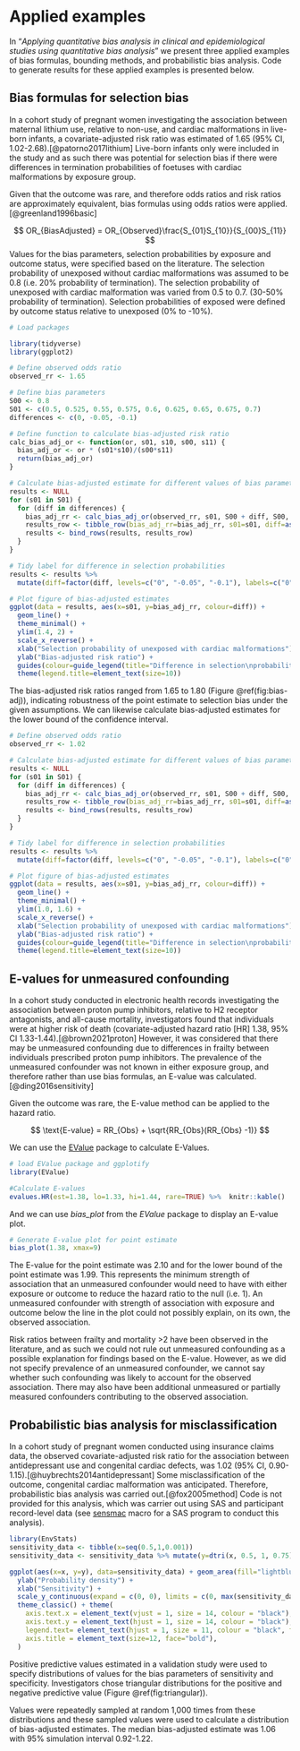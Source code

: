 # Applied examples {#applied-examples}

In "*Applying quantitative bias analysis in clinical and epidemiological studies using quantitative bias analysis*" we present three applied examples of bias formulas, bounding methods, and probabilistic bias analysis. Code to generate results for these applied examples is presented below.

## Bias formulas for selection bias

In a cohort study of pregnant women investigating the association between maternal lithium use, relative to non-use, and cardiac malformations in live-born infants, a covariate-adjusted risk ratio was estimated of 1.65 (95% CI, 1.02-2.68).[@patorno2017lithium] Live-born infants only were included in the study and as such there was potential for selection bias if there were differences in termination probabilities of foetuses with cardiac malformations by exposure group. 

Given that the outcome was rare, and therefore odds ratios and risk ratios are approximately equivalent, bias formulas using odds ratios were applied.[@greenland1996basic] 

$$
OR_{BiasAdjusted} = OR_{Observed}\frac{S_{01}S_{10}}{S_{00}S_{11}}
$$
Values for the bias parameters, selection probabilities by exposure and outcome status, were specified based on the literature. The selection probability of unexposed without cardiac malformations was assumed to be 0.8 (i.e. 20% probability of termination). The selection probability of unexposed with cardiac malformation was varied from 0.5 to 0.7. (30-50% probability of termination). Selection probabilities of exposed were defined by outcome status relative to unexposed (0% to -10%).

```r
# Load packages

```

```r
library(tidyverse)
library(ggplot2)

# Define observed odds ratio
observed_rr <- 1.65

# Define bias parameters
S00 <- 0.8
S01 <- c(0.5, 0.525, 0.55, 0.575, 0.6, 0.625, 0.65, 0.675, 0.7)
differences <- c(0, -0.05, -0.1) 

# Define function to calculate bias-adjusted risk ratio
calc_bias_adj_or <- function(or, s01, s10, s00, s11) {
  bias_adj_or <- or * (s01*s10)/(s00*s11)
  return(bias_adj_or)
}

# Calculate bias-adjusted estimate for different values of bias parameters
results <- NULL
for (s01 in S01) {
  for (diff in differences) {
    bias_adj_rr <- calc_bias_adj_or(observed_rr, s01, S00 + diff, S00, s01 + diff)
    results_row <- tibble_row(bias_adj_rr=bias_adj_rr, s01=s01, diff=as.character(diff))
    results <- bind_rows(results, results_row)
  }
}

# Tidy label for difference in selection probabilities
results <- results %>% 
  mutate(diff=factor(diff, levels=c("0", "-0.05", "-0.1"), labels=c("0", "-5%", "-10%")))

# Plot figure of bias-adjusted estimates
ggplot(data = results, aes(x=s01, y=bias_adj_rr, colour=diff)) + 
  geom_line() + 
  theme_minimal() +
  ylim(1.4, 2) + 
  scale_x_reverse() +
  xlab("Selection probability of unexposed with cardiac malformations") + 
  ylab("Bias-adjusted risk ratio") +
  guides(colour=guide_legend(title="Difference in selection\nprobability of exposed")) +
  theme(legend.title=element_text(size=10))
```

The bias-adjusted risk ratios ranged from 1.65 to 1.80 (Figure \@ref(fig:bias-adj)), indicating robustness of the point estimate to selection bias under the given assumptions. We can likewise calculate bias-adjusted estimates for the lower bound of the confidence interval.

```r

# Define observed odds ratio
observed_rr <- 1.02

# Calculate bias-adjusted estimate for different values of bias parameters
results <- NULL
for (s01 in S01) {
  for (diff in differences) {
    bias_adj_rr <- calc_bias_adj_or(observed_rr, s01, S00 + diff, S00, s01 + diff)
    results_row <- tibble_row(bias_adj_rr=bias_adj_rr, s01=s01, diff=as.character(diff))
    results <- bind_rows(results, results_row)
  }
}

# Tidy label for difference in selection probabilities
results <- results %>% 
  mutate(diff=factor(diff, levels=c("0", "-0.05", "-0.1"), labels=c("0", "-5%", "-10%")))

# Plot figure of bias-adjusted estimates
ggplot(data = results, aes(x=s01, y=bias_adj_rr, colour=diff)) + 
  geom_line() + 
  theme_minimal() +
  ylim(1.0, 1.6) + 
  scale_x_reverse() +
  xlab("Selection probability of unexposed with cardiac malformations") + 
  ylab("Bias-adjusted risk ratio") +
  guides(colour=guide_legend(title="Difference in selection\nprobability of exposed")) +
  theme(legend.title=element_text(size=10))
```


## E-values for unmeasured confounding

In a cohort study conducted in electronic health records investigating the association between proton pump inhibitors, relative to H2 receptor antagonists, and all-cause mortality, investigators found that individuals were at higher risk of death (covariate-adjusted hazard ratio [HR] 1.38, 95% CI 1.33-1.44).[@brown2021proton] However, it was considered that there may be unmeasured confounding due to differences in frailty between individuals prescribed proton pump inhibitors. The prevalence of the unmeasured confounder was not known in either exposure group, and therefore rather than use bias formulas, an E-value was calculated.[@ding2016sensitivity]

Given the outcome was rare, the E-value method can be applied to the hazard ratio. 

$$
\text{E-value} = RR_{Obs} + \sqrt{RR_{Obs}(RR_{Obs} -1)}
$$

We can use the [EValue](https://cran.r-project.org/web/packages/EValue/index.html) package to calculate E-Values.

```r
# load EValue package and ggplotify 
library(EValue)

#Calculate E-values
evalues.HR(est=1.38, lo=1.33, hi=1.44, rare=TRUE) %>%  knitr::kable()
```

And we can use *bias_plot* from the *EValue* package to display an E-value plot.

```r
# Generate E-value plot for point estimate
bias_plot(1.38, xmax=9) 
```

The E-value for the point estimate was 2.10 and for the lower bound of the point estimate was 1.99. This represents the minimum strength of association that an unmeasured confounder would need to have with either exposure or outcome to reduce the hazard ratio to the null (i.e. 1). An unmeasured confounder with strength of association with exposure and outcome below the line in the plot could not possibly explain, on its own, the observed association.

Risk ratios between frailty and mortality >2 have been observed in the literature, and as such we could not rule out unmeasured confounding as a possible explanation for findings based on the E-value. However, as we did not specify prevalence of an unmeasured confounder, we cannot say whether such confounding was likely to account for the observed association. There may also have been additional unmeasured or partially measured confounders contributing to the observed association.

## Probabilistic bias analysis for misclassification

In a cohort study of pregnant women conducted using insurance claims data, the observed covariate-adjusted risk ratio for the association between antidepressant use and congenital cardiac defects, was 1.02 (95% CI, 0.90-1.15).[@huybrechts2014antidepressant] Some misclassification of the outcome, congenital cardiac malformation was anticipated. Therefore, probabilistic bias analysis was carried out.[@fox2005method] Code is not provided for this analysis, which was carrier out using SAS and participant record-level data (see [sensmac](https://sites.google.com/site/biasanalysis/sensmac) macro for a SAS program to conduct this analysis).

```r
library(EnvStats)
sensitivity_data <- tibble(x=seq(0.5,1,0.001))
sensitivity_data <- sensitivity_data %>% mutate(y=dtri(x, 0.5, 1, 0.75))

ggplot(aes(x=x, y=y), data=sensitivity_data) + geom_area(fill="lightblue") + 
  ylab("Probability density") +   
  xlab("Sensitivity") +
  scale_y_continuous(expand = c(0, 0), limits = c(0, max(sensitivity_data$y) + 0.2)) +
  theme_classic() + theme(
    axis.text.x = element_text(vjust = 1, size = 14, colour = "black"),
    axis.text.y = element_text(hjust = 1, size = 14, colour = "black"),
    legend.text= element_text(hjust = 1, size = 11, colour = "black", face="bold"),
    axis.title = element_text(size=12, face="bold"),
  )
```

Positive predictive values estimated in a validation study were used to specify distributions of values for the bias parameters of sensitivity and specificity. Investigators chose triangular distributions for the positive and negative predictive value (Figure \@ref(fig:triangular)). 

Values were repeatedly sampled at random 1,000 times from these distributions and these sampled values were used to calculate a distribution of bias-adjusted estimates. The median bias-adjusted estimate was 1.06 with 95% simulation interval 0.92-1.22.




